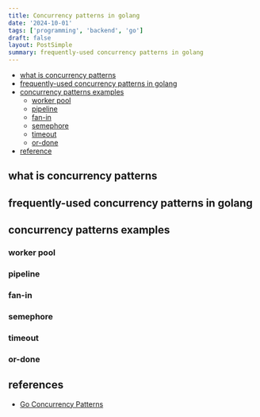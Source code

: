 ```yaml
---
title: Concurrency patterns in golang
date: '2024-10-01'
tags: ['programming', 'backend', 'go']
draft: false
layout: PostSimple
summary: frequently-used concurrency patterns in golang
---
```


- [what is concurrency patterns](#what-is-concurrency-patterns)
- [frequently-used concurrency patterns in golang](#frequently-used-concurrency-patterns-in-golang)
- [concurrency patterns examples](#concurrency-patterns-examples)
  - [worker pool](#worker-pool)
  - [pipeline](#pipeline)
  - [fan-in](#fan-in)
  - [semephore](#semephore)
  - [timeout](#timeout)
  - [or-done](#or-done)
- [reference](#reference)

## what is concurrency patterns

## frequently-used concurrency patterns in golang

## concurrency patterns examples

### worker pool

### pipeline

### fan-in

### semephore

### timeout

### or-done

## references

- [Go Concurrency Patterns](https://go.dev/talks/2012/concurrency.slide#1)
